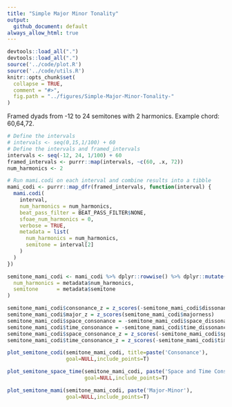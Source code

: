 ```yaml
---
title: "Simple Major Minor Tonality"
output:
  github_document: default
always_allow_html: true
---
```

```r
devtools::load_all(".")
devtools::load_all(".")
source('../code/plot.R')
source('../code/utils.R')
knitr::opts_chunk$set(
  collapse = TRUE,
  comment = "#>",
  fig.path = "../figures/Simple-Major-Minor-Tonality-"
)
```

Framed dyads from -12 to 24 semitones with 2 harmonics. Example chord: 60,64,72.

```r
# Define the intervals
# intervals <- seq(0,15,1/100) + 60
# Define the intervals and framed_intervals
intervals <- seq(-12, 24, 1/100) + 60
framed_intervals <- purrr::map(intervals, ~c(60, .x, 72))
num_harmonics <- 2

# Run mami.codi on each interval and combine results into a tibble
mami_codi <- purrr::map_dfr(framed_intervals, function(interval) {
  mami.codi(
    interval,
    num_harmonics = num_harmonics,
    beat_pass_filter = BEAT_PASS_FILTER$NONE,
    sfoae_num_harmonics = 0,
    verbose = TRUE,
    metadata = list(
      num_harmonics = num_harmonics,
      semitone = interval[2]
    )
  )
})

semitone_mami_codi <- mami_codi %>% dplyr::rowwise() %>% dplyr::mutate(
  num_harmonics = metadata$num_harmonics,
  semitone      = metadata$semitone
)

semitone_mami_codi$consonance_z = z_scores(-semitone_mami_codi$dissonance)
semitone_mami_codi$major_z = z_scores(semitone_mami_codi$majorness)
semitone_mami_codi$space_consonance = -semitone_mami_codi$space_dissonance
semitone_mami_codi$time_consonance = -semitone_mami_codi$time_dissonance
semitone_mami_codi$space_consonance_z = z_scores(-semitone_mami_codi$space_dissonance)
semitone_mami_codi$time_consonance_z = z_scores(-semitone_mami_codi$time_dissonance)
```


```r
plot_semitone_codi(semitone_mami_codi, title=paste('Consonance'),
                   goal=NULL,include_points=T)
```


```r
plot_semitone_space_time(semitone_mami_codi, paste('Space and Time Consonance'),
                         goal=NULL,include_points=T)
```

```r
plot_semitone_mami(semitone_mami_codi, paste('Major-Minor'),
                   goal=NULL,include_points=T)
```
